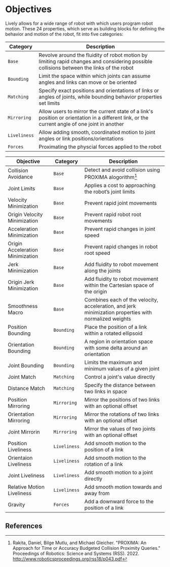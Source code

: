 # Objectives

Lively allows for a wide range of robot with which users program robot motion. These 24 properties, which serve as building blocks for defining the behavior and motion of the robot, fit into five categories:


| Category | Description |
| --- | --- | 
| `Base` | Revolve around the fluidity of robot motion by limiting rapid changes and considering possible collisions between the links of the robot |
| `Bounding` | Limit the space within which joints can assume angles and links can move or be oriented | 
| `Matching` | Specify exact positions and orientations of links or angles of joints, while bounding behavior properties set limits |
| `Mirroring` | Allow users to mirror the current state of a link's position or orientation in a different link, or the current angle of one joint in another |
| `Liveliness` | Allow adding smooth, coordinated motion to joint angles or link positions/orientations |
| `Forces` | Proximating the physcial forces applied to the robot |


| Objective | Category | Description |
| --- | --- | --- |
| Collision Avoidance | `Base` | Detect and avoid collision using PROXIMA alogorithm[^1] |
| Joint Limits | `Base` | Applies a cost to approaching the robot’s joint limits |
| Velocity Minimization | `Base` | Prevent rapid joint movements |
| Origin Velocity Minimization | `Base` | Prevent rapid robot root movements |
| Acceleration Minimization | `Base` | Prevent rapid changes in joint speed |
| Origin Acceleration Minimization | `Base` | Prevent rapid changes in robot root speed |
| Jerk Minimization | `Base` | Add fluidity to robot movement along the joints |
| Origin Jerk Minimization | `Base` |  Add fluidity to robot movement within the Cartesian space of the origin |
| Smoothness Macro | `Base` | Combines each of the velocity, acceleration, and jerk minimization properties with normalized weights |
| Position Bounding | `Bounding` | Place the position of a link within a rotated ellipsoid |
| Orientation Bounding | `Bounding`| A region in orientation space with some delta around an orientation |
| Joint Bounding | `Bounding`| Limits the maximum and minimum values of a given joint |
| Joint Match | `Matching` | Control a joint's value directly |
| Distance Match | `Matching` | Specify the distance between two links in space |
| Position Mirroring | `Mirroring` | Mirror the positions of two links with an optional offset |
| Orientation Mirroring |  `Mirroring`  | Mirror the rotations of two links with an optional offset |
| Joint Mirrorin|  `Mirroring`  | Mirror the values of two joints with an optional offset |
| Position Liveliness | `Liveliness` | Add smooth motion to the position of a link |
| Orientaion Liveliness | `Liveliness` | Add smooth motion to the rotation of a link |
| Joint Liveliness | `Liveliness` | Add smooth motion to a joint directly |
| Relative Motion Liveliness | `Liveliness` | Add smooth motion towards and away from |
| Gravity | `Forces` | Add a downward force to the position of a link |

## References
[^1]:Rakita, Daniel, Bilge Mutlu, and Michael Gleicher. "PROXIMA: An Approach for Time or Accuracy Budgeted Collision Proximity Queries." Proceedings of Robotics: Science and Systems (RSS). 2022. http://www.roboticsproceedings.org/rss18/p043.pdf
